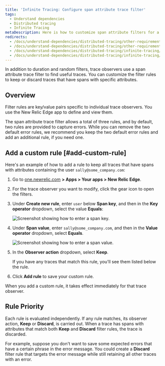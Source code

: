 ```yaml
---
title: 'Infinite Tracing: Configure span attribute trace filter'
tags:
  - Understand dependencies
  - Distributed tracing
  - Infinite Tracing
metaDescription: Here is how to customize span attribute filters for a trace observer.
redirects:
  - /docs/understand-dependencies/distributed-tracing/other-requirements/infinite-tracing-span-attribute-filters
  - /docs/understand-dependencies/distributed-tracing/other-requirements/infinite-tracing-span-attribute-trace-filter
  - /docs/understand-dependencies/distributed-tracing/infinite-tracing/infinite-tracing-span-attribute-trace-filter
  - /docs/understand-dependencies/distributed-tracing/infinite-tracing/infinite-tracing-configure-span-attribute-trace-filter
---
```


In addition to duration and random filters, trace observers use a span attribute trace filter to find useful traces. You can customize the filter rules to keep or discard traces that have spans with specific attributes.

## Overview

Filter rules are key/value pairs specific to individual trace observers. You use the New Relic Edge app to define and view them.

The span attribute trace filter allows a total of three rules, and by default, two rules are provided to capture errors. While you can remove the two default error rules, we recommend you keep the two default error rules and add an additional rule, if you need one.

## Add a custom rule [#add-custom-rule]

Here's an example of how to add a rule to keep all traces that have spans with attributes containing the user `sally@some_company.com`:

1. Go to [one.newrelic.com](one.newrelic.com) **> Apps > Your apps > New Relic Edge**.
2. For the trace observer you want to modify, click the gear icon to open the filters.
3. Under **Create new rule**, enter `user` below **Span key**, and then in the **Key operator** dropdown, select the value **Equals**:

   ![Screenshot showing how to enter a span key.](src/images/span_key.png 'span_key.png')

4. Under **Span value**, enter `sally@some_company.com`, and then in the **Value operator** dropdown, select **Equals**.

   ![Screenshot showing how to enter a span value.](src/images/span_value.png 'span_value.png')

5. In the **Observer action** dropdown, select **Keep**.

   <Callout variant="tip">
     If you have any traces that match this rule, you'll see them listed below
     the rule.
   </Callout>

6. Click **Add rule** to save your custom rule.

When you add a custom rule, it takes effect immediately for that trace observer.

## Rule Priority

Each rule is evaluated independently. If any rule matches, its observer action, **Keep** or **Discard**, is carried out. When a trace has spans with attributes that match both **Keep** and **Discard** filter rules, the trace is discarded.

For example, suppose you don't want to save some expected errors that have a certain phrase in the error message. You could create a **Discard** filter rule that targets the error message while still retaining all other traces with an error.
